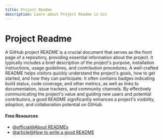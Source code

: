 ```yaml
---
title: Project Readme
description: Learn about Project Readme in Git
---
```


# Project Readme

A GitHub project README is a crucial document that serves as the front page of a repository, providing essential information about the project. It typically includes a brief description of the project's purpose, installation instructions, usage guidelines, and contribution procedures. A well-crafted README helps visitors quickly understand the project's goals, how to get started, and how they can participate. It often contains badges indicating build status, code coverage, and other metrics, as well as links to documentation, issue trackers, and community channels. By effectively communicating the project's value and guiding new users and potential contributors, a good README significantly enhances a project's visibility, adoption, and collaboration potential on GitHub.

#### Free Resources

- [@official@About READMEs](https://docs.github.com/en/repositories/managing-your-repositorys-settings-and-features/customizing-your-repository/about-readmes)
- [@article@How to write a good README](https://bulldogjob.com/readme/how-to-write-a-good-readme-for-your-github-project)

<Outlet path="5-github/basics/project-readme" />
